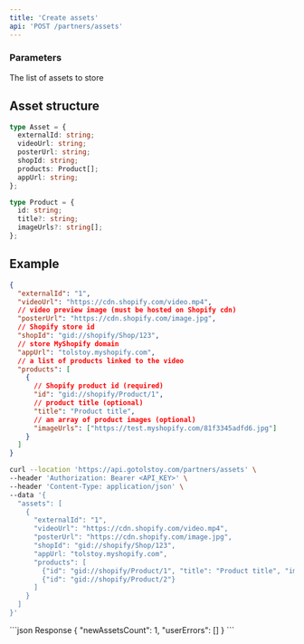 ```yaml
---
title: 'Create assets'
api: 'POST /partners/assets'
---
```


### Parameters

<ParamField body="assets" type="Asset[]" required initialValue="">
  The list of assets to store

## Asset structure

```ts
type Asset = {
  externalId: string;
  videoUrl: string;
  posterUrl: string;
  shopId: string;
  products: Product[];
  appUrl: string;
};

type Product = {
  id: string;
  title?: string;
  imageUrls?: string[];
};
```

## Example

```json
{
  "externalId": "1",
  "videoUrl": "https://cdn.shopify.com/video.mp4",
  // video preview image (must be hosted on Shopify cdn)
  "posterUrl": "https://cdn.shopify.com/image.jpg",
  // Shopify store id
  "shopId": "gid://shopify/Shop/123",
  // store MyShopify domain
  "appUrl": "tolstoy.myshopify.com",
  // a list of products linked to the video
  "products": [
    {
      // Shopify product id (required)
      "id": "gid://shopify/Product/1",
      // product title (optional)
      "title": "Product title",
      // an array of product images (optional)
      "imageUrls": ["https://test.myshopify.com/81f3345adfd6.jpg"]
    }
  ]
}
```

</ParamField>

<RequestExample>

```bash Request
curl --location 'https://api.gotolstoy.com/partners/assets' \
--header 'Authorization: Bearer <API_KEY>' \
--header 'Content-Type: application/json' \
--data '{
  "assets": [
    {
      "externalId": "1",
      "videoUrl": "https://cdn.shopify.com/video.mp4",
      "posterUrl": "https://cdn.shopify.com/image.jpg",
      "shopId": "gid://shopify/Shop/123",
      "appUrl: "tolstoy.myshopify.com",
      "products": [
        {"id": "gid://shopify/Product/1", "title": "Product title", "imageUrls": https://test.myshopify.com/81f3345adfd6.jpg"]},
        {"id": "gid://shopify/Product/2"}
      ]
    }
  ]
}'
```

</RequestExample>

<ResponseExample>
```json Response
{
  "newAssetsCount": 1,
  "userErrors": []
}
```
</ResponseExample>
